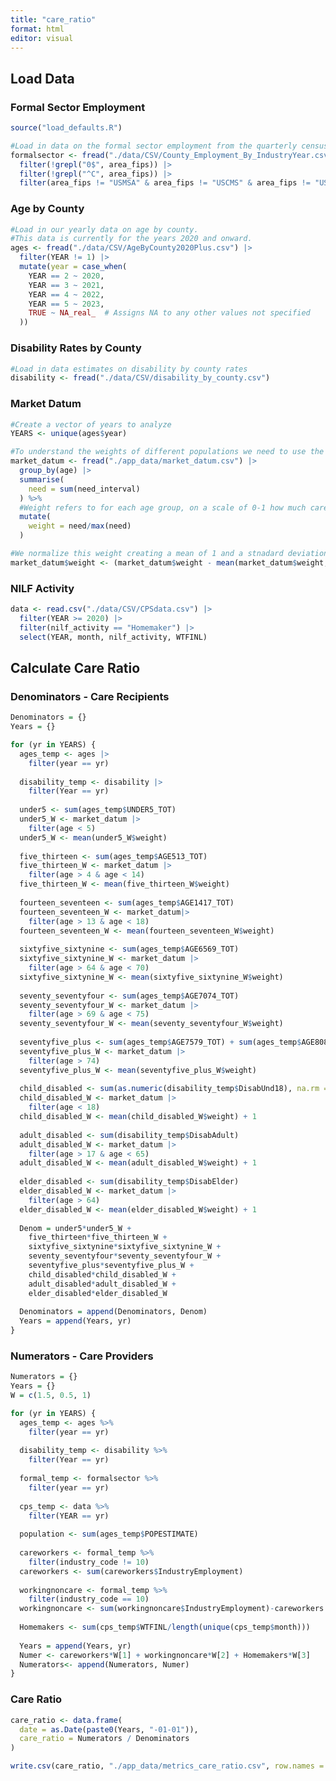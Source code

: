 ```yaml
---
title: "care_ratio"
format: html
editor: visual
---
```


## Load Data

### Formal Sector Employment

```r
source("load_defaults.R")

#Load in data on the formal sector employment from the quarterly census of employment and wages.
formalsector <- fread("./data/CSV/County_Employment_By_IndustryYear.csv")  |> 
  filter(!grepl("0$", area_fips)) |>
  filter(!grepl("^C", area_fips)) |>
  filter(area_fips != "USMSA" & area_fips != "USCMS" & area_fips != "USNMS")
```

### Age by County

```r
#Load in our yearly data on age by county.
#This data is currently for the years 2020 and onward.
ages <- fread("./data/CSV/AgeByCounty2020Plus.csv") |> 
  filter(YEAR != 1) |> 
  mutate(year = case_when(
    YEAR == 2 ~ 2020,
    YEAR == 3 ~ 2021,
    YEAR == 4 ~ 2022,
    YEAR == 5 ~ 2023,
    TRUE ~ NA_real_  # Assigns NA to any other values not specified
  ))
```

### Disability Rates by County

```r
#Load in data estimates on disability by county rates
disability <- fread("./data/CSV/disability_by_county.csv")
```

### Market Datum

```r
#Create a vector of years to analyze
YEARS <- unique(ages$year)

#To understand the weights of different populations we need to use the market_Datum data
market_datum <- fread("./app_data/market_datum.csv") |> 
  group_by(age) |>
  summarise(
    need = sum(need_interval)
  ) %>%
  #Weight refers to for each age group, on a scale of 0-1 how much care is needed with 1 representing the highest need group.
  mutate(
    weight = need/max(need)
  )

#We normalize this weight creating a mean of 1 and a stnadard deviation of 1
market_datum$weight <- (market_datum$weight - mean(market_datum$weight, na.rm = TRUE)) / sd(market_datum$weight, na.rm = TRUE) + 1
```

### NILF Activity

```r
data <- read.csv("./data/CSV/CPSdata.csv") |>
  filter(YEAR >= 2020) |>
  filter(nilf_activity == "Homemaker") |>
  select(YEAR, month, nilf_activity, WTFINL)
```

## Calculate Care Ratio

### Denominators - Care Recipients

```r
Denominators = {}
Years = {}

for (yr in YEARS) {
  ages_temp <- ages |>
    filter(year == yr)
  
  disability_temp <- disability |>
    filter(Year == yr)
  
  under5 <- sum(ages_temp$UNDER5_TOT)
  under5_W <- market_datum |>
    filter(age < 5)
  under5_W <- mean(under5_W$weight)
  
  five_thirteen <- sum(ages_temp$AGE513_TOT)
  five_thirteen_W <- market_datum |>
    filter(age > 4 & age < 14)
  five_thirteen_W <- mean(five_thirteen_W$weight)
  
  fourteen_seventeen <- sum(ages_temp$AGE1417_TOT)
  fourteen_seventeen_W <- market_datum|>
    filter(age > 13 & age < 18)
  fourteen_seventeen_W <- mean(fourteen_seventeen_W$weight)
  
  sixtyfive_sixtynine <- sum(ages_temp$AGE6569_TOT)
  sixtyfive_sixtynine_W <- market_datum |>
    filter(age > 64 & age < 70)
  sixtyfive_sixtynine_W <- mean(sixtyfive_sixtynine_W$weight)
  
  seventy_seventyfour <- sum(ages_temp$AGE7074_TOT)
  seventy_seventyfour_W <- market_datum |>
    filter(age > 69 & age < 75)
  seventy_seventyfour_W <- mean(seventy_seventyfour_W$weight)
  
  seventyfive_plus <- sum(ages_temp$AGE7579_TOT) + sum(ages_temp$AGE8084_TOT)
  seventyfive_plus_W <- market_datum |>
    filter(age > 74)
  seventyfive_plus_W <- mean(seventyfive_plus_W$weight)
  
  child_disabled <- sum(as.numeric(disability_temp$DisabUnd18), na.rm = TRUE)
  child_disabled_W <- market_datum |> 
    filter(age < 18)
  child_disabled_W <- mean(child_disabled_W$weight) + 1
  
  adult_disabled <- sum(disability_temp$DisabAdult)
  adult_disabled_W <- market_datum |>
    filter(age > 17 & age < 65)
  adult_disabled_W <- mean(adult_disabled_W$weight) + 1
  
  elder_disabled <- sum(disability_temp$DisabElder)
  elder_disabled_W <- market_datum |>
    filter(age > 64)
  elder_disabled_W <- mean(elder_disabled_W$weight) + 1
  
  Denom = under5*under5_W + 
    five_thirteen*five_thirteen_W + 
    sixtyfive_sixtynine*sixtyfive_sixtynine_W + 
    seventy_seventyfour*seventy_seventyfour_W + 
    seventyfive_plus*seventyfive_plus_W +
    child_disabled*child_disabled_W + 
    adult_disabled*adult_disabled_W +
    elder_disabled*elder_disabled_W 
  
  Denominators = append(Denominators, Denom)
  Years = append(Years, yr)
}
```

### Numerators - Care Providers

```r
Numerators = {}
Years = {}
W = c(1.5, 0.5, 1)

for (yr in YEARS) {
  ages_temp <- ages %>%
    filter(year == yr)
  
  disability_temp <- disability %>%
    filter(Year == yr)
  
  formal_temp <- formalsector %>%
    filter(year == yr)
  
  cps_temp <- data %>%
    filter(YEAR == yr)
  
  population <- sum(ages_temp$POPESTIMATE)
  
  careworkers <- formal_temp %>%
    filter(industry_code != 10)
  careworkers <- sum(careworkers$IndustryEmployment)
  
  workingnoncare <- formal_temp %>%
    filter(industry_code == 10)
  workingnoncare <- sum(workingnoncare$IndustryEmployment)-careworkers
  
  Homemakers <- sum(cps_temp$WTFINL/length(unique(cps_temp$month)))
  
  Years = append(Years, yr)
  Numer <- careworkers*W[1] + workingnoncare*W[2] + Homemakers*W[3]
  Numerators<- append(Numerators, Numer)
}
```

### Care Ratio

```r
care_ratio <- data.frame(
  date = as.Date(paste0(Years, "-01-01")), 
  care_ratio = Numerators / Denominators
)

write.csv(care_ratio, "./app_data/metrics_care_ratio.csv", row.names = FALSE)
```

